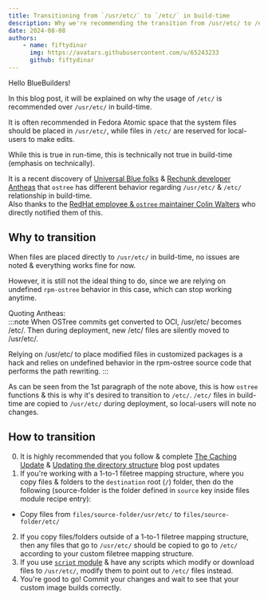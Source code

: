 ```yaml
---
title: Transitioning from `/usr/etc/` to `/etc/` in build-time
description: Why we're recommending the transition from /usr/etc/ to /etc/ in build-time & instructions to do it.
date: 2024-08-08
authors:
    - name: fiftydinar
      img: https://avatars.githubusercontent.com/u/65243233
      github: fiftydinar
---
```


Hello BlueBuilders!

In this blog post, it will be explained on why the usage of `/etc/` is recommended over `/usr/etc/` in build-time.

It is often recommended in Fedora Atomic space that the system files should be placed in `/usr/etc/`, while files in `/etc/` are reserved for local-users to make edits.

While this is true in run-time, this is technically not true in build-time (emphasis on technically).

It is a recent discovery of [Universal Blue folks](https://github.com/ublue-os) & [Rechunk developer Antheas](https://github.com/antheas) that `ostree` has different behavior regarding `/usr/etc/` & `/etc/` relationship in build-time.  
Also thanks to the [RedHat employee & `ostree` maintainer Colin Walters](https://github.com/cgwalters) who directly notified them of this.

## Why to transition
When files are placed directly to `/usr/etc/` in build-time, no issues are noted & everything works fine for now.

However, it is still not the ideal thing to do, since we are relying on undefined `rpm-ostree` behavior in this case, which can stop working anytime.

Quoting Antheas:  
:::note
When OSTree commits get converted to OCI, /usr/etc/ becomes /etc/.
Then during deployment, new /etc/ files are silently moved to /usr/etc/.

Relying on /usr/etc/ to place modified files in customized packages is a hack
and relies on undefined behavior in the rpm-ostree source code that performs
the path rewriting.
:::

As can be seen from the 1st paragraph of the note above, this is how `ostree` functions & this is why it's desired to transition to `/etc/`.
`/etc/` files in build-time are copied to `/usr/etc/` during deployment, so local-users will note no changes.

## How to transition

0. It is highly recommended that you follow & complete [The Caching Update](https://blue-build.org/blog/caching-update/) & [Updating the directory structure](https://blue-build.org/blog/config-files/) blog post updates
1. If you're working with a 1-to-1 filetree mapping structure, where you copy files & folders to the `destination` root (`/`) folder, then do the following (source-folder is the folder defined in `source` key inside files module recipe entry):
  - Copy files from `files/source-folder/usr/etc/` to `files/source-folder/etc/`
2. If you copy files/folders outside of a 1-to-1 filetree mapping structure, then any files that go to `/usr/etc/` should be copied to go to `/etc/` according to your custom filetree mapping structure.
3. If you use [`script` module](https://blue-build.org/reference/modules/script/) & have any scripts which modify or download files to `/usr/etc/`, modify them to point out to `/etc/` files instead.
4. You're good to go! Commit your changes and wait to see that your custom image builds correctly.
